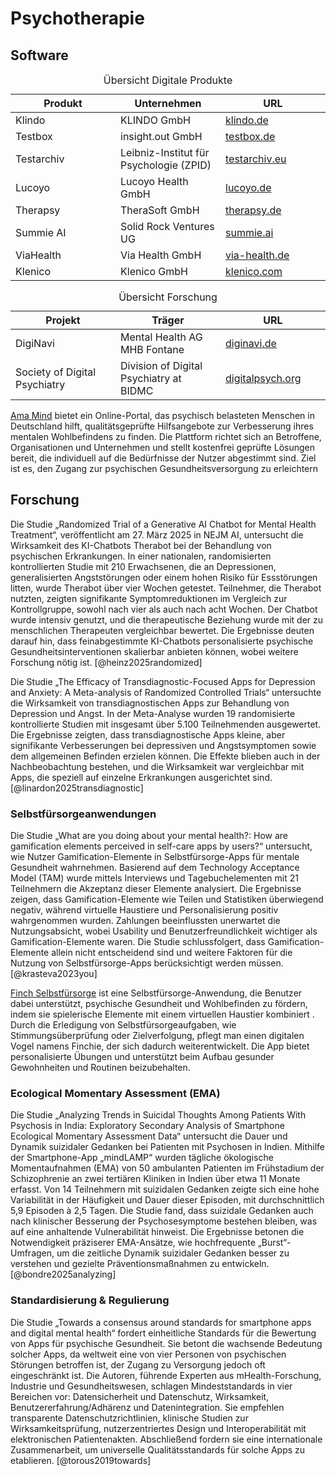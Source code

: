 # Psychotherapie

## Software

| Produkt | Unternehmen | URL |
|---|---|---|
| Klindo | KLINDO GmbH | [klindo.de](https://klindo.de/) |
| Testbox | insight.out GmbH | [testbox.de](https://testbox.de/) |
| Testarchiv | Leibniz-Institut für Psychologie (ZPID) | [testarchiv.eu](https://www.testarchiv.eu/) |
| Lucoyo | Lucoyo Health GmbH | [lucoyo.de](https://lucoyo.de/) |
| Therapsy | TheraSoft GmbH | [therapsy.de](https://www.therapsy.de/) |
| Summie AI | Solid Rock Ventures UG | [summie.ai](https://www.summie.ai/) |
| ViaHealth | Via Health GmbH | [via-health.de](https://www.via-health.de/) |
| Klenico | Klenico GmbH | [klenico.com](https://www.klenico.com/) |

: Übersicht Digitale Produkte

| Projekt | Träger | URL |
|---|---|---|
| DigiNavi | Mental Health AG MHB Fontane | [diginavi.de](https://www.diginavi.de/) |
| Society of Digital Psychiatry | Division of Digital Psychiatry at BIDMC | [digitalpsych.org](https://www.digitalpsych.org/society-of-digital-psychiatry.html) |

: Übersicht Forschung

[Ama Mind](https://www.ama-mind.info/) bietet ein Online-Portal, das psychisch belasteten Menschen in Deutschland hilft, qualitätsgeprüfte Hilfsangebote zur Verbesserung ihres mentalen Wohlbefindens zu finden. Die Plattform richtet sich an Betroffene, Organisationen und Unternehmen und stellt kostenfrei geprüfte Lösungen bereit, die individuell auf die Bedürfnisse der Nutzer abgestimmt sind. Ziel ist es, den Zugang zur psychischen Gesundheitsversorgung zu erleichtern

## Forschung

Die Studie „Randomized Trial of a Generative AI Chatbot for Mental Health Treatment“, veröffentlicht am 27. März 2025 in NEJM AI, untersucht die Wirksamkeit des KI-Chatbots Therabot bei der Behandlung von psychischen Erkrankungen. In einer nationalen, randomisierten kontrollierten Studie mit 210 Erwachsenen, die an Depressionen, generalisierten Angststörungen oder einem hohen Risiko für Essstörungen litten, wurde Therabot über vier Wochen getestet. Teilnehmer, die Therabot nutzten, zeigten signifikante Symptomreduktionen im Vergleich zur Kontrollgruppe, sowohl nach vier als auch nach acht Wochen. Der Chatbot wurde intensiv genutzt, und die therapeutische Beziehung wurde mit der zu menschlichen Therapeuten vergleichbar bewertet. Die Ergebnisse deuten darauf hin, dass feinabgestimmte KI-Chatbots personalisierte psychische Gesundheitsinterventionen skalierbar anbieten können, wobei weitere Forschung nötig ist. [@heinz2025randomized]

Die Studie „The Efficacy of Transdiagnostic-Focused Apps for Depression and Anxiety: A Meta-analysis of Randomized Controlled Trials“ untersuchte die Wirksamkeit von transdiagnostischen Apps zur Behandlung von Depression und Angst. In der Meta-Analyse wurden 19 randomisierte kontrollierte Studien mit insgesamt über 5.100 Teilnehmenden ausgewertet. Die Ergebnisse zeigten, dass transdiagnostische Apps kleine, aber signifikante Verbesserungen bei depressiven und Angstsymptomen sowie dem allgemeinen Befinden erzielen können. Die Effekte blieben auch in der Nachbeobachtung bestehen, und die Wirksamkeit war vergleichbar mit Apps, die speziell auf einzelne Erkrankungen ausgerichtet sind. [@linardon2025transdiagnostic]

### Selbstfürsorgeanwendungen

Die Studie „What are you doing about your mental health?: How are gamification elements perceived in self-care apps by users?“ untersucht, wie Nutzer Gamification-Elemente in Selbstfürsorge-Apps für mentale Gesundheit wahrnehmen. Basierend auf dem Technology Acceptance Model (TAM) wurde mittels Interviews und Tagebuchelementen mit 21 Teilnehmern die Akzeptanz dieser Elemente analysiert. Die Ergebnisse zeigen, dass Gamification-Elemente wie Teilen und Statistiken überwiegend negativ, während virtuelle Haustiere und Personalisierung positiv wahrgenommen wurden. Zahlungen beeinflussten unerwartet die Nutzungsabsicht, wobei Usability und Benutzerfreundlichkeit wichtiger als Gamification-Elemente waren. Die Studie schlussfolgert, dass Gamification-Elemente allein nicht entscheidend sind und weitere Faktoren für die Nutzung von Selbstfürsorge-Apps berücksichtigt werden müssen. [@krasteva2023you]

[Finch Selbstfürsorge](https://finchcare.com/) ist eine Selbstfürsorge-Anwendung, die Benutzer dabei unterstützt, psychische Gesundheit und Wohlbefinden zu fördern, indem sie spielerische Elemente mit einem virtuellen Haustier kombiniert . Durch die Erledigung von Selbstfürsorgeaufgaben, wie Stimmungsüberprüfung oder Zielverfolgung, pflegt man einen digitalen Vogel namens Finchie, der sich dadurch weiterentwickelt. Die App bietet personalisierte Übungen und unterstützt beim Aufbau gesunder Gewohnheiten und Routinen beizubehalten.

### Ecological Momentary Assessment (EMA)

Die Studie „Analyzing Trends in Suicidal Thoughts Among Patients With Psychosis in India: Exploratory Secondary Analysis of Smartphone Ecological Momentary Assessment Data“ untersucht die Dauer und Dynamik suizidaler Gedanken bei Patienten mit Psychosen in Indien. Mithilfe der Smartphone-App „mindLAMP“ wurden tägliche ökologische Momentaufnahmen (EMA) von 50 ambulanten Patienten im Frühstadium der Schizophrenie an zwei tertiären Kliniken in Indien über etwa 11 Monate erfasst. Von 14 Teilnehmern mit suizidalen Gedanken zeigte sich eine hohe Variabilität in der Häufigkeit und Dauer dieser Episoden, mit durchschnittlich 5,9 Episoden à 2,5 Tagen. Die Studie fand, dass suizidale Gedanken auch nach klinischer Besserung der Psychosesymptome bestehen bleiben, was auf eine anhaltende Vulnerabilität hinweist. Die Ergebnisse betonen die Notwendigkeit präziserer EMA-Ansätze, wie hochfrequente „Burst“-Umfragen, um die zeitliche Dynamik suizidaler Gedanken besser zu verstehen und gezielte Präventionsmaßnahmen zu entwickeln. [@bondre2025analyzing]

### Standardisierung & Regulierung

Die Studie „Towards a consensus around standards for smartphone apps and digital mental health“ fordert einheitliche Standards für die Bewertung von Apps für psychische Gesundheit. Sie betont die wachsende Bedeutung solcher Apps, da weltweit eine von vier Personen von psychischen Störungen betroffen ist, der Zugang zu Versorgung jedoch oft eingeschränkt ist. Die Autoren, führende Experten aus mHealth-Forschung, Industrie und Gesundheitswesen, schlagen Mindeststandards in vier Bereichen vor: Datensicherheit und Datenschutz, Wirksamkeit, Benutzererfahrung/Adhärenz und Datenintegration. Sie empfehlen transparente Datenschutzrichtlinien, klinische Studien zur Wirksamkeitsprüfung, nutzerzentriertes Design und Interoperabilität mit elektronischen Patientenakten. Abschließend fordern sie eine internationale Zusammenarbeit, um universelle Qualitätsstandards für solche Apps zu etablieren. [@torous2019towards]
